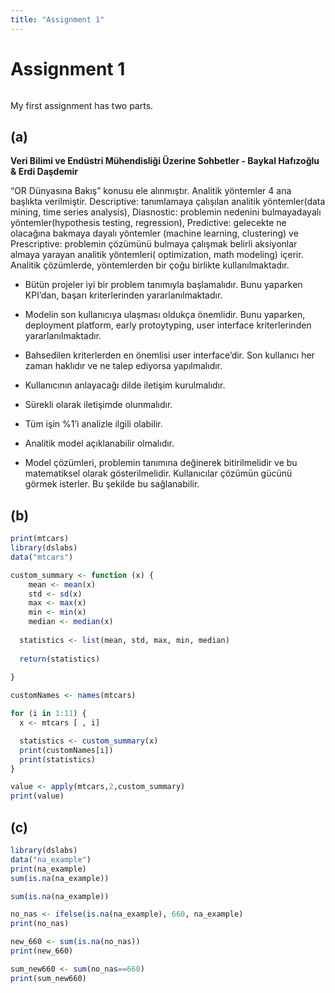 ```yaml
---
title: "Assignment 1"
---
```


# Assignment 1

```r


```

My first assignment has two parts.

## (a)

**Veri Bilimi ve Endüstri Mühendisliği Üzerine Sohbetler - Baykal Hafızoğlu & Erdi Daşdemir**

“OR Dünyasına Bakış” konusu ele alınmıştır. Analitik yöntemler 4 ana başlıkta verilmiştir. Descriptive: tanımlamaya çalışılan analitik yöntemler(data mining, time series analysis), Diasnostic: problemin nedenini bulmayadayalı yöntemler(hypothesis testing, regression), Predictive: gelecekte ne olacağına bakmaya dayalı yöntemler (machine learning, clustering) ve Prescriptive: problemin çözümünü bulmaya çalışmak belirli aksiyonlar almaya yarayan analitik yöntemleri( optimization, math modeling) içerir. Analitik çözümlerde, yöntemlerden bir çoğu birlikte kullanılmaktadır.

-   Bütün projeler iyi bir problem tanımıyla başlamalıdır. Bunu yaparken KPI’dan, başarı kriterlerinden yararlanılmaktadır.

-   Modelin son kullanıcıya ulaşması oldukça önemlidir. Bunu yaparken, deployment platform, early protoytyping, user interface kriterlerinden yararlanılmaktadır.

-   Bahsedilen kriterlerden en önemlisi user interface’dir. Son kullanıcı her zaman haklıdır ve ne talep ediyorsa yapılmalıdır.

-   Kullanıcının anlayacağı dilde iletişim kurulmalıdır.

-   Sürekli olarak iletişimde olunmalıdır.

-   Tüm işin %1’i analizle ilgili olabilir.

-   Analitik model açıklanabilir olmalıdır.

-   Model çözümleri, problemin tanımına değinerek bitirilmelidir ve bu matematiksel olarak gösterilmelidir. Kullanıcılar çözümün gücünü görmek isterler. Bu şekilde bu sağlanabilir.

## (b)

```r
print(mtcars)
library(dslabs)
data("mtcars")

custom_summary <- function (x) {
    mean <- mean(x)
    std <- sd(x)
    max <- max(x)
    min <- min(x)
    median <- median(x)
    
  statistics <- list(mean, std, max, min, median)
  
  return(statistics)
  
}


```

```r
customNames <- names(mtcars)

for (i in 1:11) {
  x <- mtcars [ , i]

  statistics <- custom_summary(x)
  print(customNames[i])
  print(statistics)
}


```

```r

value <- apply(mtcars,2,custom_summary)
print(value)
```

## (c)

```r
library(dslabs)
data("na_example")
print(na_example)
sum(is.na(na_example)) 

```

```r
sum(is.na(na_example)) 
```

```r
no_nas <- ifelse(is.na(na_example), 660, na_example) 
print(no_nas)
```

```r
new_660 <- sum(is.na(no_nas))
print(new_660)

```

```r
sum_new660 <- sum(no_nas==660)
print(sum_new660)

```
